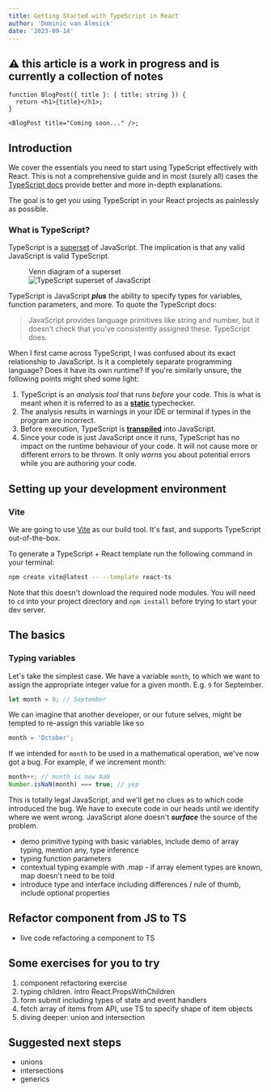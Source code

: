 ```yaml
---
title: Getting Started with TypeScript in React
author: 'Dominic van Almsick'
date: '2023-09-14'
---
```


## ⚠️ this article is a work in progress and is currently a collection of notes

```tsx
function BlogPost({ title }: { title: string }) {
  return <h1>{title}</h1>;
}

<BlogPost title="Coming soon..." />;
```

## Introduction

We cover the essentials you need to start using TypeScript effectively with React. This is not a comprehensive guide and in most (surely all) cases the [TypeScript docs](https://www.typescriptlang.org/docs/)
provide better and more in-depth explanations.

The goal is to get you using TypeScript in your React projects as painlessly as possible.

### What is TypeScript?

TypeScript is a [superset](https://www.cuemath.com/algebra/superset/) of JavaScript. The implication is that any valid JavaScript is valid
TypeScript.

<figure>
  <figcaption className="mb-2">Venn diagram of a superset</figcaption>
  <Image
    src="/assets/ts-js-superset.svg"
    alt="TypeScript superset of JavaScript"
    width={260}
    height={260}
    className="mx-auto"
  />
</figure>

TypeScript is JavaScript **_plus_** the ability to specify types for variables,
function parameters, and more. To quote the TypeScript docs:

> JavaScript provides language primitives like string and number, but it doesn’t check that you’ve consistently assigned these. TypeScript does.

When I first came across TypeScript, I was confused about its exact relationship to JavaScript. Is it a completely separate programming language?
Does it have its own runtime? If you're similarly unsure, the following points might shed some light:

1. TypeScript is an _analysis tool_ that runs _before_ your code. This is what is meant when it is referred to as a [**static**](https://en.wikipedia.org/wiki/Static_program_analysis) typechecker.
2. The analysis results in warnings in your IDE or terminal if types in the program are incorrect.
3. Before execution, TypeScript is [**transpiled**](https://hashnode.com/post/compiling-vs-transpiling-cl0z2hugi0cjhj6nv6pp6a1j3) into JavaScript.
4. Since your code is just JavaScript once it runs, TypeScript has no impact on the runtime behaviour of your code. It will not cause more or different errors
   to be thrown. It only _warns_ you about potential errors while you are authoring your code.

## Setting up your development environment

### Vite

We are going to use [Vite](https://vitejs.dev/) as our build tool. It's fast, and supports TypeScript out-of-the-box.

To generate a TypeScript + React template run the following command in your terminal:

```sh
npm create vite@latest -- --template react-ts
```

Note that this doesn't download the required node modules. You will need to `cd` into your project directory and `npm install` before trying to start your dev server.

## The basics

### Typing variables

Let's take the simplest case. We have a variable `month`, to which we want to assign the appropriate integer value
for a given month. E.g. `9` for September.

```ts
let month = 9; // September
```

We can imagine that another developer, or our future selves, might be tempted to re-assign this variable like so

```ts
month = 'October';
```

If we intended for `month` to be used in a mathematical operation, we've now got a bug. For example, if we increment month:

```ts
month++; // month is now NaN
Number.isNaN(month) === true; // yep
```

This is totally legal JavaScript, and we'll get no clues as to which code introduced the bug.
We have to execute code in our heads until we identify where we went wrong. JavaScript alone
doesn't **_surface_** the source of the problem.

- demo primitive typing with basic variables, include demo of array typing, mention any, type inference
- typing function parameters
- contextual typing example with .map - if array element types are known, map doesn&apos;t need to be told
- introduce type and interface including differences / rule of thumb, include optional properties

## Refactor component from JS to TS

- live code refactoring a component to TS

## Some exercises for you to try

1. component refactoring exercise
2. typing children. intro React.PropsWithChildren
3. form submit including types of state and event handlers
4. fetch array of items from API, use TS to specify shape of item objects
5. diving deeper: union and intersection

## Suggested next steps

- unions
- intersections
- generics

